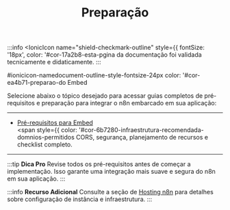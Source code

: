 ﻿---
sidebar_position: 1
title: Preparação
description: Pré-requisitos e preparação para embed do n8n
keywords: [n8n, embed, preparação, pré-requisitos, infraestrutura]
---

:::info
<IonicIcon name="shield-checkmark-outline" style={{ fontSize: '18px', color: '#cor-17a2b8-esta-pgina da documentação foi validada tecnicamente e didaticamente.
:::


#ionicicon-namedocument-outline-style-fontsize-24px color: '#cor-ea4b71-preparao-do Embed

Selecione abaixo o tópico desejado para acessar guias completos de pré-requisitos e preparação para integrar o n8n embarcado em sua aplicação:

---

- [Pré-requisitos para Embed](./prerequisitos)
  <br/><span style={{ color: '#cor-6b7280-infraestrutura-recomendada-domnios-permitidos CORS, segurança, planejamento de recursos e checklist completo.</span>

---

:::tip **Dica Pro**
Revise todos os pré-requisitos antes de começar a implementação. Isso garante uma integração mais suave e segura do n8n em sua aplicação.
:::

:::info **Recurso Adicional**
Consulte a seção de [Hosting n8n](../../hosting-n8n/instalacao/) para detalhes sobre configuração de instância e infraestrutura.
:::

